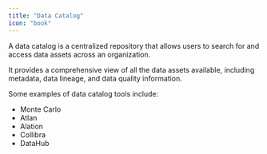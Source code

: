```yaml
---
title: "Data Catalog"
icon: "book"
---
```


A data catalog is a centralized repository that allows users to search for and access data
assets across an organization.

It provides a comprehensive view of all the data assets available, including metadata,
data lineage, and data quality information.

Some examples of data catalog tools include:

- Monte Carlo
- Atlan
- Alation
- Collibra
- DataHub
